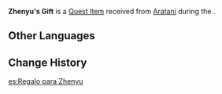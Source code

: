 {{Item Infobox
|id           = 100876
|image        = Item Gift.png
|type         = Quest Items
|description  = A gift from the [[Yae Publishing House]] to "[[Zhenyu]]". There's even a letter on the inside.
|source1      = [[Yae Publishing House's Invitation]]
}}
'''Zhenyu's Gift''' is a [[Quest Item]] received from [[Aratani]] during the {{Quest|Yae Publishing House's Invitation}}.

==Other Languages==
{{Other Languages
|default_hidden = 1
|en      = Zhenyu's Gift
|zhs     = 给「枕玉」的礼物
|zhs_rm  = Gěi "Zhěnyù" de Lǐwù
|zht     = 給「枕玉」的禮物
|zht_rm  = Gěi "Zhěnyù" de Lǐwù
|ja      = 「枕玉」へのプレゼント
|ja_rm   = "Chin'gyoku" he no Purezento{{Assumed}}
|ko      = 「침옥」에게 줄 선물
|ko_rm   = "Chim-ok"ege Jul Seonmul
|es      = Regalo para Zhenyu
|fr      = Cadeau pour Zhenyu
|ru      = Подарок «Чжэнь Юй»
|th      = ของขวัญสำหรับ Zhenyu
|th_rm   = Khong Khwam samrap Zhenyu
|vi      = Quà Cho Zhenyu
|de      = Geschenk für Zhenyu
|id      = Hadiah Zhenyu
|pt      = Presente de Zhenyu
|tr      = Zhenyu'nun Hediyesi
|it      = Regalo di Zhenyu
}}

==Change History==
{{Change History|2.0}}

[[es:Regalo para Zhenyu]]